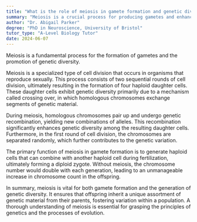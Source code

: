 ```yaml
---
title: "What is the role of meiosis in gamete formation and genetic diversity?"
summary: "Meiosis is a crucial process for producing gametes and enhancing genetic diversity, playing a vital role in sexual reproduction and evolution."
author: "Dr. Abigail Parker"
degree: "PhD in Neuroscience, University of Bristol"
tutor_type: "A-Level Biology Tutor"
date: 2024-06-07
---
```


Meiosis is a fundamental process for the formation of gametes and the promotion of genetic diversity.

Meiosis is a specialized type of cell division that occurs in organisms that reproduce sexually. This process consists of two sequential rounds of cell division, ultimately resulting in the formation of four haploid daughter cells. These daughter cells exhibit genetic diversity primarily due to a mechanism called crossing over, in which homologous chromosomes exchange segments of genetic material.

During meiosis, homologous chromosomes pair up and undergo genetic recombination, yielding new combinations of alleles. This recombination significantly enhances genetic diversity among the resulting daughter cells. Furthermore, in the first round of cell division, the chromosomes are separated randomly, which further contributes to the genetic variation.

The primary function of meiosis in gamete formation is to generate haploid cells that can combine with another haploid cell during fertilization, ultimately forming a diploid zygote. Without meiosis, the chromosome number would double with each generation, leading to an unmanageable increase in chromosome count in the offspring.

In summary, meiosis is vital for both gamete formation and the generation of genetic diversity. It ensures that offspring inherit a unique assortment of genetic material from their parents, fostering variation within a population. A thorough understanding of meiosis is essential for grasping the principles of genetics and the processes of evolution.
    